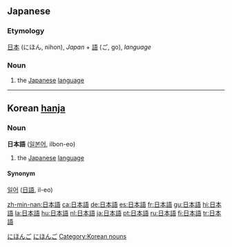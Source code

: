 ==Japanese==
[[Category:1000 Japanese basic words|にほんご]]
{{ja-kanji|[[日]] [[本]] [[語]]}}
===Etymology===
[[日本]] (にほん, nihon), ''Japan'' + [[語]] (ご, go), ''language''
===Noun===
{{ja-noun|k|hira=にほんご|rom=nihongo}}
# the [[Japanese]] [[language]]

[[Category:Japanese language|にほんご]]
----

==Korean [[hanja]]==
===Noun===
'''日本語''' ([[일본어]], ilbon-eo)
# the [[Japanese]] [[language]]
====Synonym====
[[일어]] ([[日語]], il-eo)
[[Category:Korean nouns]]

[[zh-min-nan:日本語]]
[[ca:日本語]]
[[de:日本語]]
[[es:日本語]]
[[fr:日本語]]
[[gu:日本語]]
[[hi:日本語]]
[[la:日本語]]
[[hu:日本語]]
[[nl:日本語]]
[[ja:日本語]]
[[pt:日本語]]
[[ru:日本語]]
[[fi:日本語]]
[[tr:日本語]]